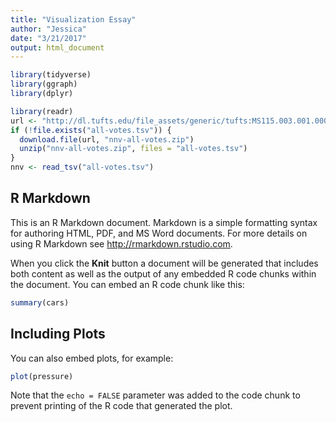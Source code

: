 ```yaml
---
title: "Visualization Essay"
author: "Jessica"
date: "3/21/2017"
output: html_document
---
```


```r
library(tidyverse)
library(ggraph)
library(dplyr)

library(readr)
url <- "http://dl.tufts.edu/file_assets/generic/tufts:MS115.003.001.00001/0"
if (!file.exists("all-votes.tsv")) {
  download.file(url, "nnv-all-votes.zip")
  unzip("nnv-all-votes.zip", files = "all-votes.tsv")
}
nnv <- read_tsv("all-votes.tsv")
```

## R Markdown

This is an R Markdown document. Markdown is a simple formatting syntax for authoring HTML, PDF, and MS Word documents. For more details on using R Markdown see <http://rmarkdown.rstudio.com>.

When you click the **Knit** button a document will be generated that includes both content as well as the output of any embedded R code chunks within the document. You can embed an R code chunk like this:

```r
summary(cars)
```

## Including Plots

You can also embed plots, for example:

```r
plot(pressure)
```

Note that the `echo = FALSE` parameter was added to the code chunk to prevent printing of the R code that generated the plot.
